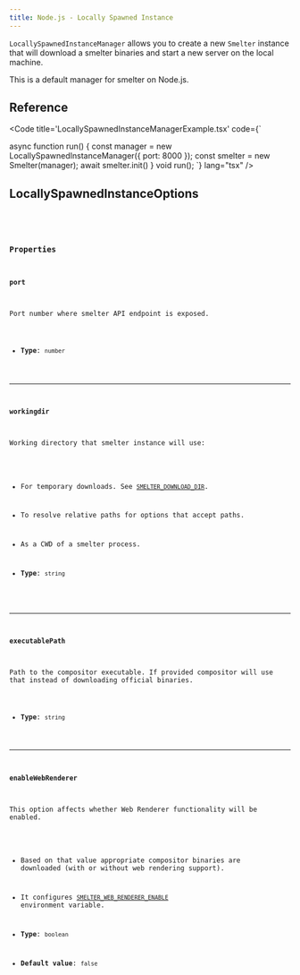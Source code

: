 ```yaml
---
title: Node.js - Locally Spawned Instance
---
```



`LocallySpawnedInstanceManager` allows you to create a new `Smelter` instance that will
download a smelter binaries and start a new server on the local machine.

This is a default manager for smelter on Node.js.

## Reference

<Code title='LocallySpawnedInstanceManagerExample.tsx' code={`

  async function run() {
    const manager = new LocallySpawnedInstanceManager({
      port: 8000
    });
    const smelter = new Smelter(manager);
    await smelter.init()
  }
  void run();
`} lang="tsx" />

## LocallySpawnedInstanceOptions

<CollapsibleDetails summaryTitle="Type definitions" open>
  <Code
    code={`
  type LocallySpawnedInstanceOptions = {
    port: number;
    workingdir?: string;
    executablePath?: string;
    enableWebRenderer?: boolean;
  };
`}
    lang="tsx"
  />
</CollapsibleDetails>

### Properties

#### port

Port number where smelter API endpoint is exposed.

- **Type**: `number`

---

#### workingdir

Working directory that smelter instance will use:

- For temporary downloads. See [`SMELTER_DOWNLOAD_DIR`](/deployment/configuration#smelter_download_dir).
- To resolve relative paths for options that accept paths.
- As a CWD of a smelter process.

- **Type**: `string`

---

#### executablePath

Path to the compositor executable. If provided compositor will use that instead of downloading official binaries.

- **Type**: `string`

---

#### enableWebRenderer

This option affects whether Web Renderer functionality will be enabled.

- Based on that value appropriate compositor binaries are downloaded (with or without web rendering support).
- It configures [`SMELTER_WEB_RENDERER_ENABLE`](/deployment/configuration#smelter_web_renderer_enable) environment variable.

- **Type**: `boolean`
- **Default value**: `false`

